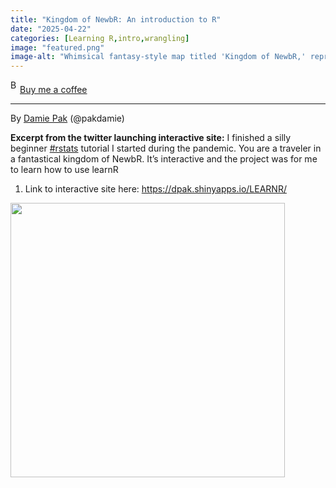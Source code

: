 ```yaml
---
title: "Kingdom of NewbR: An introduction to R"
date: "2025-04-22"
categories: [Learning R,intro,wrangling]
image: "featured.png"
image-alt: "Whimsical fantasy-style map titled 'Kingdom of NewbR,' representing concepts in R programming. Landmarks include 'The Infinite Lakes of Loops,' 'The Mountain of Data Types,' 'The Steppes of Arithmetics,' and 'The Free Cities of Data Wrangling.' Also labeled are 'The Bay of Subset,' and paths leading to 'Melt,' 'Aggregate,' and 'Merge,' with the 'Kingdom of GGPlot' indicated to the north."
---
```


<link href="https://fonts.googleapis.com/css?family=Cookie" rel="stylesheet"><a class="bmc-button" target="_blank" href="https://www.buymeacoffee.com/JoscelinRocha">![Buy me a coffee](https://cdn.buymeacoffee.com/buttons/bmc-new-btn-logo.svg){alt="Buy me a coffee" width="15" height="21"}Buy me a coffee</a>

------------------------------------------------------------------------

By [Damie Pak](https://dpak.shinyapps.io/LEARNR/) (\@pakdamie)

**Excerpt from the twitter launching interactive site:** I finished a silly beginner [#rstats](https://twitter.com/hashtag/rstats?src=hashtag_click) tutorial I started during the pandemic. You are a traveler in a fantastical kingdom of NewbR. It's interactive and the project was for me to learn how to use learnR

1.  Link to interactive site here: <https://dpak.shinyapps.io/LEARNR/>

![](https://dpak.shinyapps.io/LEARNR/_w_00252baefe3c4c66a87745931a81c358/images/fantasymap-01.PNG){width="439"}
